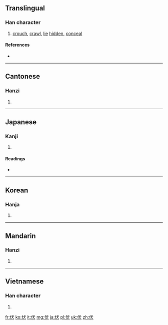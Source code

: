 ==Translingual==
{{stroke order|strokes=6}}
===Han character===
{{Han char|rn=9|rad=人|as=04|sn=6|four=2323<sub>4</sub>|canj=人戈大 (OIK)|ids=⿰[[亻]][[犬]]}}

# [[crouch]], [[crawl]], [[lie]] [[hidden]], [[conceal]]

====References====
* {{Han ref|kx=0095.230|dkj=00438|dj=0202.070|hdz=10119.040|uh=4F0F|ud=20239|bh=A5F1|bd=42481}}

----

==Cantonese==

===Hanzi===
{{yue-hanzi|jyut=[[buk6]], [[fuk6]]|y=buk6, fuk6}}

# {{defn|lang=yue|sort=人04}}

----

==Japanese==

===Kanji===
{{ja-kanji|grade=c|rs=人04}}

# {{defn|lang=ja|sort=人04}}

====Readings====
* {{ja-readings|on=[[ふく]] (fuku), [[ふう]] (fū), [[ぶく]] (buku)|kun=[[ふせる]] (fuseru), [[したがう]] (shitagau)|nanori=[[ふ]] (fu)}}

----

==Korean==

===Hanja===
{{ko-hanja|hangeul=[[복]], [[부]]|rv=bok, bu|mr=pok, pu|y=pok, pwu, pwuk}}

# {{defn|lang=ko|sort=人04}}

----

==Mandarin==

===Hanzi===
{{cmn-hanzi|pin=[[fú]] ([[fu2]]), [[shěn]] ([[shen3]])|wg=fu<sup>2</sup>, shen<sup>3</sup>}}

# {{defn|lang=cmn|sort=人04}}

----

==Vietnamese==

===Han character===
{{vi-hantu|phục|rs=人04}}

# {{defn|lang=vi|sort=人04}}

[[fr:伏]]
[[ko:伏]]
[[it:伏]]
[[mg:伏]]
[[ja:伏]]
[[pl:伏]]
[[uk:伏]]
[[zh:伏]]